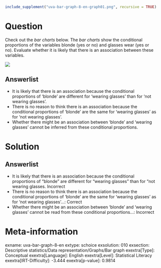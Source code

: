 ```r
include_supplement("uva-bar-graph-8-en-graph01.png", recursive = TRUE)
```

Question
========

Check out the *bar charts* below. The *bar charts* show the conditional proportions of the variables blonde (yes or no) and glasses wear (yes or no). Evaluate whether it is likely that there is an association between these variables.

![](uva-bar-graph-8-en-graph01.png)

Answerlist
----------

* It is likely that there is an association because the conditional proportions of 'blonde' are different for 'wearing glasses' than for 'not wearing glasses'.
* There is no reason to think there is an association because the conditional proportions of 'blonde' are the same for 'wearing glasses' as for 'not wearing glasses'.
* Whether there might be an association between 'blonde' and 'wearing glasses' cannot be inferred from these conditional proportions.

Solution
========

Answerlist
----------

* It is likely that there is an association because the conditional proportions of "blonde" are different for "wearing glasses" than for "not wearing glasses. Incorrect
* There is no reason to think there is an association because the conditional proportions of 'blonde' are the same for 'wearing glasses' as for 'not wearing glasses'...: Correct
* Whether there might be an association between 'blonde' and 'wearing glasses' cannot be read from these conditional proportions...: Incorrect

Meta-information
================
exname: uva-bar-graph-8-en
extype: schoice
exsolution: 010
exsection: Descriptive statistics/Data representation/Graphs/Bar graph
exextra[Type]: Conceptual
exextra[Language]: English
exextra[Level]: Statistical Literacy
exextra[IRT-Difficulty]: -3.444
exextra[p-value]: 0.9814

